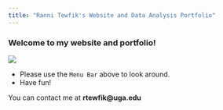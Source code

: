 ---
title: "Ranni Tewfik's Website and Data Analysis Portfolio"
---
### Welcome to my website and portfolio!


![](Headshot.jpg)

* Please use the `Menu Bar` above to look around.
* Have fun!

You can contact me at **rtewfik@uga.edu**